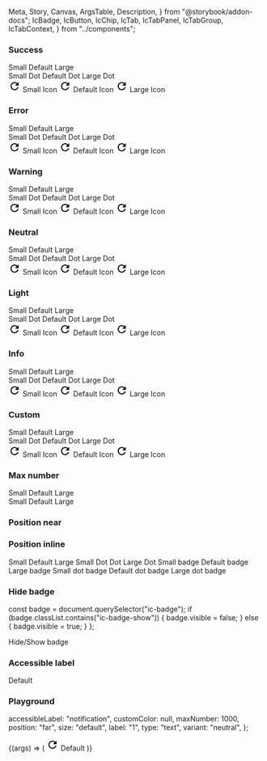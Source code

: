   Meta,
  Story,
  Canvas,
  ArgsTable,
  Description,
} from "@storybook/addon-docs";
  IcBadge,
  IcButton,
  IcChip,
  IcTab,
  IcTabPanel,
  IcTabGroup,
  IcTabContext,
} from "../components";

<Meta title="Badge" component={IcBadge} />

<Description markdown={readme} />

### Success

<Canvas>
  <Story name="Success">
    <div style={{ padding: "16px" }}>
      <IcButton variant="secondary" style={{ marginRight: "16px" }}>
        <IcBadge label="1" slot="badge" variant="success" size="small" />
        Small
      </IcButton>
      <IcButton variant="secondary" style={{ marginRight: "16px" }}>
        <IcBadge label="1" slot="badge" variant="success" />
        Default
      </IcButton>
      <IcButton variant="secondary">
        <IcBadge label="1" slot="badge" variant="success" size="large" />
        Large
      </IcButton>
    </div>
    <div style={{ padding: "16px" }}>
      <IcButton variant="secondary" style={{ marginRight: "16px" }}>
        <IcBadge type="dot" slot="badge" variant="success" size="small" />
        Small Dot
      </IcButton>
      <IcButton variant="secondary" style={{ marginRight: "16px" }}>
        <IcBadge type="dot" slot="badge" variant="success" />
        Default Dot
      </IcButton>
      <IcButton variant="secondary">
        <IcBadge type="dot" slot="badge" variant="success" size="large" />
        Large Dot
      </IcButton>
    </div>
    <div style={{ padding: "16px" }}>
      <IcButton variant="secondary" style={{ marginRight: "16px" }}>
        <IcBadge type="icon" slot="badge" variant="success" size="small">
          <svg
            slot="badge-icon"
            xmlns="http://www.w3.org/2000/svg"
            height="24px"
            viewBox="0 0 24 24"
            width="24px"
            aria-label="retry"
          >
            <path d="M0 0h24v24H0V0z" fill="none" />
            <path d="M17.65 6.35C16.2 4.9 14.21 4 12 4c-4.42 0-7.99 3.58-7.99 8s3.57 8 7.99 8c3.73 0 6.84-2.55 7.73-6h-2.08c-.82 2.33-3.04 4-5.65 4-3.31 0-6-2.69-6-6s2.69-6 6-6c1.66 0 3.14.69 4.22 1.78L13 11h7V4l-2.35 2.35z" />
          </svg>
        </IcBadge>
        Small Icon
      </IcButton>
      <IcButton variant="secondary" style={{ marginRight: "16px" }}>
        <IcBadge type="icon" slot="badge" variant="success">
          <svg
            slot="badge-icon"
            xmlns="http://www.w3.org/2000/svg"
            height="24px"
            viewBox="0 0 24 24"
            width="24px"
            aria-label="retry"
          >
            <path d="M0 0h24v24H0V0z" fill="none" />
            <path d="M17.65 6.35C16.2 4.9 14.21 4 12 4c-4.42 0-7.99 3.58-7.99 8s3.57 8 7.99 8c3.73 0 6.84-2.55 7.73-6h-2.08c-.82 2.33-3.04 4-5.65 4-3.31 0-6-2.69-6-6s2.69-6 6-6c1.66 0 3.14.69 4.22 1.78L13 11h7V4l-2.35 2.35z" />
          </svg>
        </IcBadge>
        Default Icon
      </IcButton>
      <IcButton variant="secondary">
        <IcBadge type="icon" slot="badge" variant="success" size="large">
          <svg
            slot="badge-icon"
            xmlns="http://www.w3.org/2000/svg"
            height="24px"
            viewBox="0 0 24 24"
            width="24px"
            aria-label="retry"
          >
            <path d="M0 0h24v24H0V0z" fill="none" />
            <path d="M17.65 6.35C16.2 4.9 14.21 4 12 4c-4.42 0-7.99 3.58-7.99 8s3.57 8 7.99 8c3.73 0 6.84-2.55 7.73-6h-2.08c-.82 2.33-3.04 4-5.65 4-3.31 0-6-2.69-6-6s2.69-6 6-6c1.66 0 3.14.69 4.22 1.78L13 11h7V4l-2.35 2.35z" />
          </svg>
        </IcBadge>
        Large Icon
      </IcButton>
    </div>
  </Story>
</Canvas>

### Error

<Canvas>
  <Story name="Error">
    <div style={{ padding: "16px" }}>
      <IcButton variant="secondary" style={{ marginRight: "16px" }}>
        <IcBadge label="1" slot="badge" variant="error" size="small" />
        Small
      </IcButton>
      <IcButton variant="secondary" style={{ marginRight: "16px" }}>
        <IcBadge label="1" slot="badge" variant="error" />
        Default
      </IcButton>
      <IcButton variant="secondary">
        <IcBadge label="1" slot="badge" variant="error" size="large" />
        Large
      </IcButton>
    </div>
    <div style={{ padding: "16px" }}>
      <IcButton variant="secondary" style={{ marginRight: "16px" }}>
        <IcBadge type="dot" slot="badge" variant="error" size="small" />
        Small Dot
      </IcButton>
      <IcButton variant="secondary" style={{ marginRight: "16px" }}>
        <IcBadge type="dot" slot="badge" variant="error" />
        Default Dot
      </IcButton>
      <IcButton variant="secondary">
        <IcBadge type="dot" slot="badge" variant="error" size="large" />
        Large Dot
      </IcButton>
    </div>
    <div style={{ padding: "16px" }}>
      <IcButton variant="secondary" style={{ marginRight: "16px" }}>
        <IcBadge type="icon" slot="badge" variant="error" size="small">
          <svg
            slot="badge-icon"
            xmlns="http://www.w3.org/2000/svg"
            height="24px"
            viewBox="0 0 24 24"
            width="24px"
            aria-label="retry"
          >
            <path d="M0 0h24v24H0V0z" fill="none" />
            <path d="M17.65 6.35C16.2 4.9 14.21 4 12 4c-4.42 0-7.99 3.58-7.99 8s3.57 8 7.99 8c3.73 0 6.84-2.55 7.73-6h-2.08c-.82 2.33-3.04 4-5.65 4-3.31 0-6-2.69-6-6s2.69-6 6-6c1.66 0 3.14.69 4.22 1.78L13 11h7V4l-2.35 2.35z" />
          </svg>
        </IcBadge>
        Small Icon
      </IcButton>
      <IcButton variant="secondary" style={{ marginRight: "16px" }}>
        <IcBadge type="icon" slot="badge" variant="error">
          <svg
            slot="badge-icon"
            xmlns="http://www.w3.org/2000/svg"
            height="24px"
            viewBox="0 0 24 24"
            width="24px"
            aria-label="retry"
          >
            <path d="M0 0h24v24H0V0z" fill="none" />
            <path d="M17.65 6.35C16.2 4.9 14.21 4 12 4c-4.42 0-7.99 3.58-7.99 8s3.57 8 7.99 8c3.73 0 6.84-2.55 7.73-6h-2.08c-.82 2.33-3.04 4-5.65 4-3.31 0-6-2.69-6-6s2.69-6 6-6c1.66 0 3.14.69 4.22 1.78L13 11h7V4l-2.35 2.35z" />
          </svg>
        </IcBadge>
        Default Icon
      </IcButton>
      <IcButton variant="secondary">
        <IcBadge type="icon" slot="badge" variant="error" size="large">
          <svg
            slot="badge-icon"
            xmlns="http://www.w3.org/2000/svg"
            height="24px"
            viewBox="0 0 24 24"
            width="24px"
            aria-label="retry"
          >
            <path d="M0 0h24v24H0V0z" fill="none" />
            <path d="M17.65 6.35C16.2 4.9 14.21 4 12 4c-4.42 0-7.99 3.58-7.99 8s3.57 8 7.99 8c3.73 0 6.84-2.55 7.73-6h-2.08c-.82 2.33-3.04 4-5.65 4-3.31 0-6-2.69-6-6s2.69-6 6-6c1.66 0 3.14.69 4.22 1.78L13 11h7V4l-2.35 2.35z" />
          </svg>
        </IcBadge>
        Large Icon
      </IcButton>
    </div>
  </Story>
</Canvas>

### Warning

<Canvas>
  <Story name="Warning">
    <div style={{ padding: "16px" }}>
      <IcButton variant="secondary" style={{ marginRight: "16px" }}>
        <IcBadge label="1" slot="badge" variant="warning" size="small" />
        Small
      </IcButton>
      <IcButton variant="secondary" style={{ marginRight: "16px" }}>
        <IcBadge label="1" slot="badge" variant="warning" />
        Default
      </IcButton>
      <IcButton variant="secondary">
        <IcBadge label="1" slot="badge" variant="warning" size="large" />
        Large
      </IcButton>
    </div>
    <div style={{ padding: "16px" }}>
      <IcButton variant="secondary" style={{ marginRight: "16px" }}>
        <IcBadge type="dot" slot="badge" variant="warning" size="small" />
        Small Dot
      </IcButton>
      <IcButton variant="secondary" style={{ marginRight: "16px" }}>
        <IcBadge type="dot" slot="badge" variant="warning" />
        Default Dot
      </IcButton>
      <IcButton variant="secondary">
        <IcBadge type="dot" slot="badge" variant="warning" size="large" />
        Large Dot
      </IcButton>
    </div>
    <div style={{ padding: "16px" }}>
      <IcButton variant="secondary" style={{ marginRight: "16px" }}>
        <IcBadge type="icon" slot="badge" variant="warning" size="small">
          <svg
            slot="badge-icon"
            xmlns="http://www.w3.org/2000/svg"
            height="24px"
            viewBox="0 0 24 24"
            width="24px"
            aria-label="retry"
          >
            <path d="M0 0h24v24H0V0z" fill="none" />
            <path d="M17.65 6.35C16.2 4.9 14.21 4 12 4c-4.42 0-7.99 3.58-7.99 8s3.57 8 7.99 8c3.73 0 6.84-2.55 7.73-6h-2.08c-.82 2.33-3.04 4-5.65 4-3.31 0-6-2.69-6-6s2.69-6 6-6c1.66 0 3.14.69 4.22 1.78L13 11h7V4l-2.35 2.35z" />
          </svg>
        </IcBadge>
        Small Icon
      </IcButton>
      <IcButton variant="secondary" style={{ marginRight: "16px" }}>
        <IcBadge type="icon" slot="badge" variant="warning">
          <svg
            slot="badge-icon"
            xmlns="http://www.w3.org/2000/svg"
            height="24px"
            viewBox="0 0 24 24"
            width="24px"
            aria-label="retry"
          >
            <path d="M0 0h24v24H0V0z" fill="none" />
            <path d="M17.65 6.35C16.2 4.9 14.21 4 12 4c-4.42 0-7.99 3.58-7.99 8s3.57 8 7.99 8c3.73 0 6.84-2.55 7.73-6h-2.08c-.82 2.33-3.04 4-5.65 4-3.31 0-6-2.69-6-6s2.69-6 6-6c1.66 0 3.14.69 4.22 1.78L13 11h7V4l-2.35 2.35z" />
          </svg>
        </IcBadge>
        Default Icon
      </IcButton>
      <IcButton variant="secondary">
        <IcBadge type="icon" slot="badge" variant="warning" size="large">
          <svg
            slot="badge-icon"
            xmlns="http://www.w3.org/2000/svg"
            height="24px"
            viewBox="0 0 24 24"
            width="24px"
            aria-label="retry"
          >
            <path d="M0 0h24v24H0V0z" fill="none" />
            <path d="M17.65 6.35C16.2 4.9 14.21 4 12 4c-4.42 0-7.99 3.58-7.99 8s3.57 8 7.99 8c3.73 0 6.84-2.55 7.73-6h-2.08c-.82 2.33-3.04 4-5.65 4-3.31 0-6-2.69-6-6s2.69-6 6-6c1.66 0 3.14.69 4.22 1.78L13 11h7V4l-2.35 2.35z" />
          </svg>
        </IcBadge>
        Large Icon
      </IcButton>
    </div>
  </Story>
</Canvas>

### Neutral

<Canvas>
  <Story name="Neutral">
    <div style={{ padding: "16px" }}>
      <IcButton variant="secondary" style={{ marginRight: "16px" }}>
        <IcBadge label="1" slot="badge" variant="neutral" size="small" />
        Small
      </IcButton>
      <IcButton variant="secondary" style={{ marginRight: "16px" }}>
        <IcBadge label="1" slot="badge" variant="neutral" />
        Default
      </IcButton>
      <IcButton variant="secondary">
        <IcBadge label="1" slot="badge" variant="neutral" size="large" />
        Large
      </IcButton>
    </div>
    <div style={{ padding: "16px" }}>
      <IcButton variant="secondary" style={{ marginRight: "16px" }}>
        <IcBadge type="dot" slot="badge" variant="neutral" size="small" />
        Small Dot
      </IcButton>
      <IcButton variant="secondary" style={{ marginRight: "16px" }}>
        <IcBadge type="dot" slot="badge" variant="neutral" />
        Default Dot
      </IcButton>
      <IcButton variant="secondary">
        <IcBadge type="dot" slot="badge" variant="neutral" size="large" />
        Large Dot
      </IcButton>
    </div>
    <div style={{ padding: "16px" }}>
      <IcButton variant="secondary" style={{ marginRight: "16px" }}>
        <IcBadge type="icon" slot="badge" variant="neutral" size="small">
          <svg
            slot="badge-icon"
            xmlns="http://www.w3.org/2000/svg"
            height="24px"
            viewBox="0 0 24 24"
            width="24px"
            aria-label="retry"
          >
            <path d="M0 0h24v24H0V0z" fill="none" />
            <path d="M17.65 6.35C16.2 4.9 14.21 4 12 4c-4.42 0-7.99 3.58-7.99 8s3.57 8 7.99 8c3.73 0 6.84-2.55 7.73-6h-2.08c-.82 2.33-3.04 4-5.65 4-3.31 0-6-2.69-6-6s2.69-6 6-6c1.66 0 3.14.69 4.22 1.78L13 11h7V4l-2.35 2.35z" />
          </svg>
        </IcBadge>
        Small Icon
      </IcButton>
      <IcButton variant="secondary" style={{ marginRight: "16px" }}>
        <IcBadge type="icon" slot="badge" variant="neutral">
          <svg
            slot="badge-icon"
            xmlns="http://www.w3.org/2000/svg"
            height="24px"
            viewBox="0 0 24 24"
            width="24px"
            aria-label="retry"
          >
            <path d="M0 0h24v24H0V0z" fill="none" />
            <path d="M17.65 6.35C16.2 4.9 14.21 4 12 4c-4.42 0-7.99 3.58-7.99 8s3.57 8 7.99 8c3.73 0 6.84-2.55 7.73-6h-2.08c-.82 2.33-3.04 4-5.65 4-3.31 0-6-2.69-6-6s2.69-6 6-6c1.66 0 3.14.69 4.22 1.78L13 11h7V4l-2.35 2.35z" />
          </svg>
        </IcBadge>
        Default Icon
      </IcButton>
      <IcButton variant="secondary">
        <IcBadge type="icon" slot="badge" variant="neutral" size="large">
          <svg
            slot="badge-icon"
            xmlns="http://www.w3.org/2000/svg"
            height="24px"
            viewBox="0 0 24 24"
            width="24px"
            aria-label="retry"
          >
            <path d="M0 0h24v24H0V0z" fill="none" />
            <path d="M17.65 6.35C16.2 4.9 14.21 4 12 4c-4.42 0-7.99 3.58-7.99 8s3.57 8 7.99 8c3.73 0 6.84-2.55 7.73-6h-2.08c-.82 2.33-3.04 4-5.65 4-3.31 0-6-2.69-6-6s2.69-6 6-6c1.66 0 3.14.69 4.22 1.78L13 11h7V4l-2.35 2.35z" />
          </svg>
        </IcBadge>
        Large Icon
      </IcButton>
    </div>
  </Story>
</Canvas>

### Light

<Canvas>
  <Story name="Light">
    <div style={{ padding: "16px" }}>
      <IcButton variant="secondary" style={{ marginRight: "16px" }}>
        <IcBadge label="1" slot="badge" variant="light" size="small" />
        Small
      </IcButton>
      <IcButton variant="secondary" style={{ marginRight: "16px" }}>
        <IcBadge label="1" slot="badge" variant="light" />
        Default
      </IcButton>
      <IcButton variant="secondary">
        <IcBadge label="1" slot="badge" variant="light" size="large" />
        Large
      </IcButton>
    </div>
    <div style={{ padding: "16px" }}>
      <IcButton variant="secondary" style={{ marginRight: "16px" }}>
        <IcBadge type="dot" slot="badge" variant="light" size="small" />
        Small Dot
      </IcButton>
      <IcButton variant="secondary" style={{ marginRight: "16px" }}>
        <IcBadge type="dot" slot="badge" variant="light" />
        Default Dot
      </IcButton>
      <IcButton variant="secondary">
        <IcBadge type="dot" slot="badge" variant="light" size="large" />
        Large Dot
      </IcButton>
    </div>
    <div style={{ padding: "16px" }}>
      <IcButton variant="secondary" style={{ marginRight: "16px" }}>
        <IcBadge type="icon" slot="badge" variant="light" size="small">
          <svg
            slot="badge-icon"
            xmlns="http://www.w3.org/2000/svg"
            height="24px"
            viewBox="0 0 24 24"
            width="24px"
            aria-label="retry"
          >
            <path d="M0 0h24v24H0V0z" fill="none" />
            <path d="M17.65 6.35C16.2 4.9 14.21 4 12 4c-4.42 0-7.99 3.58-7.99 8s3.57 8 7.99 8c3.73 0 6.84-2.55 7.73-6h-2.08c-.82 2.33-3.04 4-5.65 4-3.31 0-6-2.69-6-6s2.69-6 6-6c1.66 0 3.14.69 4.22 1.78L13 11h7V4l-2.35 2.35z" />
          </svg>
        </IcBadge>
        Small Icon
      </IcButton>
      <IcButton variant="secondary" style={{ marginRight: "16px" }}>
        <IcBadge type="icon" slot="badge" variant="light">
          <svg
            slot="badge-icon"
            xmlns="http://www.w3.org/2000/svg"
            height="24px"
            viewBox="0 0 24 24"
            width="24px"
            aria-label="retry"
          >
            <path d="M0 0h24v24H0V0z" fill="none" />
            <path d="M17.65 6.35C16.2 4.9 14.21 4 12 4c-4.42 0-7.99 3.58-7.99 8s3.57 8 7.99 8c3.73 0 6.84-2.55 7.73-6h-2.08c-.82 2.33-3.04 4-5.65 4-3.31 0-6-2.69-6-6s2.69-6 6-6c1.66 0 3.14.69 4.22 1.78L13 11h7V4l-2.35 2.35z" />
          </svg>
        </IcBadge>
        Default Icon
      </IcButton>
      <IcButton variant="secondary">
        <IcBadge type="icon" slot="badge" variant="light" size="large">
          <svg
            slot="badge-icon"
            xmlns="http://www.w3.org/2000/svg"
            height="24px"
            viewBox="0 0 24 24"
            width="24px"
            aria-label="retry"
          >
            <path d="M0 0h24v24H0V0z" fill="none" />
            <path d="M17.65 6.35C16.2 4.9 14.21 4 12 4c-4.42 0-7.99 3.58-7.99 8s3.57 8 7.99 8c3.73 0 6.84-2.55 7.73-6h-2.08c-.82 2.33-3.04 4-5.65 4-3.31 0-6-2.69-6-6s2.69-6 6-6c1.66 0 3.14.69 4.22 1.78L13 11h7V4l-2.35 2.35z" />
          </svg>
        </IcBadge>
        Large Icon
      </IcButton>
    </div>
  </Story>
</Canvas>

### Info

<Canvas>
  <Story name="Info">
    <div style={{ padding: "16px" }}>
      <IcButton variant="secondary" style={{ marginRight: "16px" }}>
        <IcBadge label="1" slot="badge" variant="info" size="small" />
        Small
      </IcButton>
      <IcButton variant="secondary" style={{ marginRight: "16px" }}>
        <IcBadge label="1" slot="badge" variant="info" />
        Default
      </IcButton>
      <IcButton variant="secondary">
        <IcBadge label="1" slot="badge" variant="info" size="large" />
        Large
      </IcButton>
    </div>
    <div style={{ padding: "16px" }}>
      <IcButton variant="secondary" style={{ marginRight: "16px" }}>
        <IcBadge type="dot" slot="badge" variant="info" size="small" />
        Small Dot
      </IcButton>
      <IcButton variant="secondary" style={{ marginRight: "16px" }}>
        <IcBadge type="dot" slot="badge" variant="info" />
        Default Dot
      </IcButton>
      <IcButton variant="secondary">
        <IcBadge type="dot" slot="badge" variant="info" size="large" />
        Large Dot
      </IcButton>
    </div>
    <div style={{ padding: "16px" }}>
      <IcButton variant="secondary" style={{ marginRight: "16px" }}>
        <IcBadge type="icon" slot="badge" variant="info" size="small">
          <svg
            slot="badge-icon"
            xmlns="http://www.w3.org/2000/svg"
            height="24px"
            viewBox="0 0 24 24"
            width="24px"
            aria-label="retry"
          >
            <path d="M0 0h24v24H0V0z" fill="none" />
            <path d="M17.65 6.35C16.2 4.9 14.21 4 12 4c-4.42 0-7.99 3.58-7.99 8s3.57 8 7.99 8c3.73 0 6.84-2.55 7.73-6h-2.08c-.82 2.33-3.04 4-5.65 4-3.31 0-6-2.69-6-6s2.69-6 6-6c1.66 0 3.14.69 4.22 1.78L13 11h7V4l-2.35 2.35z" />
          </svg>
        </IcBadge>
        Small Icon
      </IcButton>
      <IcButton variant="secondary" style={{ marginRight: "16px" }}>
        <IcBadge type="icon" slot="badge" variant="info">
          <svg
            slot="badge-icon"
            xmlns="http://www.w3.org/2000/svg"
            height="24px"
            viewBox="0 0 24 24"
            width="24px"
            aria-label="retry"
          >
            <path d="M0 0h24v24H0V0z" fill="none" />
            <path d="M17.65 6.35C16.2 4.9 14.21 4 12 4c-4.42 0-7.99 3.58-7.99 8s3.57 8 7.99 8c3.73 0 6.84-2.55 7.73-6h-2.08c-.82 2.33-3.04 4-5.65 4-3.31 0-6-2.69-6-6s2.69-6 6-6c1.66 0 3.14.69 4.22 1.78L13 11h7V4l-2.35 2.35z" />
          </svg>
        </IcBadge>
        Default Icon
      </IcButton>
      <IcButton variant="secondary">
        <IcBadge type="icon" slot="badge" variant="info" size="large">
          <svg
            slot="badge-icon"
            xmlns="http://www.w3.org/2000/svg"
            height="24px"
            viewBox="0 0 24 24"
            width="24px"
            aria-label="retry"
          >
            <path d="M0 0h24v24H0V0z" fill="none" />
            <path d="M17.65 6.35C16.2 4.9 14.21 4 12 4c-4.42 0-7.99 3.58-7.99 8s3.57 8 7.99 8c3.73 0 6.84-2.55 7.73-6h-2.08c-.82 2.33-3.04 4-5.65 4-3.31 0-6-2.69-6-6s2.69-6 6-6c1.66 0 3.14.69 4.22 1.78L13 11h7V4l-2.35 2.35z" />
          </svg>
        </IcBadge>
        Large Icon
      </IcButton>
    </div>
  </Story>
</Canvas>

### Custom

<Canvas>
  <Story name="Custom">
    <div style={{ padding: "16px" }}>
      <IcButton variant="secondary" style={{ marginRight: "16px" }}>
        <IcBadge
          label="1"
          slot="badge"
          variant="custom"
          custom-color="#F8C8DC"
          size="small"
        />
        Small
      </IcButton>
      <IcButton variant="secondary" style={{ marginRight: "16px" }}>
        <IcBadge
          label="1"
          slot="badge"
          variant="custom"
          custom-color="#F8C8DC"
        />
        Default
      </IcButton>
      <IcButton variant="secondary">
        <IcBadge
          label="1"
          slot="badge"
          variant="custom"
          custom-color="#F8C8DC"
          size="large"
        />
        Large
      </IcButton>
    </div>
    <div style={{ padding: "16px" }}>
      <IcButton variant="secondary" style={{ marginRight: "16px" }}>
        <IcBadge
          type="dot"
          slot="badge"
          variant="custom"
          custom-color="#F8C8DC"
          size="small"
        />
        Small Dot
      </IcButton>
      <IcButton variant="secondary" style={{ marginRight: "16px" }}>
        <IcBadge
          type="dot"
          slot="badge"
          variant="custom"
          custom-color="#F8C8DC"
        />
        Default Dot
      </IcButton>
      <IcButton variant="secondary">
        <IcBadge
          type="dot"
          slot="badge"
          variant="custom"
          custom-color="#F8C8DC"
          size="large"
        />
        Large Dot
      </IcButton>
    </div>
    <div style={{ padding: "16px" }}>
      <IcButton variant="secondary" style={{ marginRight: "16px" }}>
        <IcBadge
          type="icon"
          slot="badge"
          variant="custom"
          custom-color="#F8C8DC"
          size="small"
        >
          <svg
            slot="badge-icon"
            xmlns="http://www.w3.org/2000/svg"
            height="24px"
            viewBox="0 0 24 24"
            width="24px"
            aria-label="retry"
          >
            <path d="M0 0h24v24H0V0z" fill="none" />
            <path d="M17.65 6.35C16.2 4.9 14.21 4 12 4c-4.42 0-7.99 3.58-7.99 8s3.57 8 7.99 8c3.73 0 6.84-2.55 7.73-6h-2.08c-.82 2.33-3.04 4-5.65 4-3.31 0-6-2.69-6-6s2.69-6 6-6c1.66 0 3.14.69 4.22 1.78L13 11h7V4l-2.35 2.35z" />
          </svg>
        </IcBadge>
        Small Icon
      </IcButton>
      <IcButton variant="secondary" style={{ marginRight: "16px" }}>
        <IcBadge
          type="icon"
          slot="badge"
          variant="custom"
          custom-color="#F8C8DC"
        >
          <svg
            slot="badge-icon"
            xmlns="http://www.w3.org/2000/svg"
            height="24px"
            viewBox="0 0 24 24"
            width="24px"
            aria-label="retry"
          >
            <path d="M0 0h24v24H0V0z" fill="none" />
            <path d="M17.65 6.35C16.2 4.9 14.21 4 12 4c-4.42 0-7.99 3.58-7.99 8s3.57 8 7.99 8c3.73 0 6.84-2.55 7.73-6h-2.08c-.82 2.33-3.04 4-5.65 4-3.31 0-6-2.69-6-6s2.69-6 6-6c1.66 0 3.14.69 4.22 1.78L13 11h7V4l-2.35 2.35z" />
          </svg>
        </IcBadge>
        Default Icon
      </IcButton>
      <IcButton variant="secondary">
        <IcBadge
          type="icon"
          slot="badge"
          variant="custom"
          custom-color="#F8C8DC"
          size="large"
        >
          <svg
            slot="badge-icon"
            xmlns="http://www.w3.org/2000/svg"
            height="24px"
            viewBox="0 0 24 24"
            width="24px"
            aria-label="retry"
          >
            <path d="M0 0h24v24H0V0z" fill="none" />
            <path d="M17.65 6.35C16.2 4.9 14.21 4 12 4c-4.42 0-7.99 3.58-7.99 8s3.57 8 7.99 8c3.73 0 6.84-2.55 7.73-6h-2.08c-.82 2.33-3.04 4-5.65 4-3.31 0-6-2.69-6-6s2.69-6 6-6c1.66 0 3.14.69 4.22 1.78L13 11h7V4l-2.35 2.35z" />
          </svg>
        </IcBadge>
        Large Icon
      </IcButton>
    </div>
  </Story>
</Canvas>

### Max number

<Canvas>
  <Story name="Max number">
    <div style={{ padding: "16px" }}>
      <IcButton variant="secondary" style={{ marginRight: "16px" }}>
        <IcBadge label="1000" slot="badge" size="small" max-number="9" />
        Small
      </IcButton>
      <IcButton variant="secondary" style={{ marginRight: "16px" }}>
        <IcBadge label="1000" max-number="9" slot="badge" />
        Default
      </IcButton>
      <IcButton variant="secondary">
        <IcBadge label="1000" slot="badge" size="large" max-number="9" />
        Large
      </IcButton>
    </div>
    <div style={{ padding: "16px" }}>
      <IcButton variant="secondary" style={{ marginRight: "16px" }}>
        <IcBadge label="1000" slot="badge" size="small" max-number="99" />
        Small
      </IcButton>
      <IcButton variant="secondary" style={{ marginRight: "16px" }}>
        <IcBadge label="1000" max-number="99" slot="badge" />
        Default
      </IcButton>
      <IcButton variant="secondary">
        <IcBadge label="1000" slot="badge" size="large" max-number="99" />
        Large
      </IcButton>
    </div>
  </Story>
</Canvas>

### Position near

<Canvas>
  <Story name="Position near">
    <div style={{ padding: "16px" }}>
      <IcChip label="Small" style={{ marginRight: "16px" }}>
        <IcBadge label="1" slot="badge" position="near" size="small" />
      </IcChip>
      <IcChip label="Default" style={{ marginRight: "16px" }}>
        <IcBadge label="1" slot="badge" position="near" />
      </IcChip>
      <IcChip label="Large">
        <IcBadge label="1" slot="badge" position="near" size="large" />
      </IcChip>
    </div>
    <div style={{ padding: "16px" }}>
      <IcChip label="Small Dot" style={{ marginRight: "16px" }}>
        <IcBadge type="dot" slot="badge" position="near" size="small" />
      </IcChip>
      <IcChip label="Default Dot" style={{ marginRight: "16px" }}>
        <IcBadge type="dot" slot="badge" position="near" />
      </IcChip>
      <IcChip label="Large Dot">
        <IcBadge type="dot" slot="badge" position="near" size="large" />
      </IcChip>
    </div>
  </Story>
</Canvas>

### Position inline

<Canvas>
  <Story name="Position inline">
    <IcTabContext>
      <IcTabGroup label="Example tab group">
        <IcTab>
          Small
          <IcBadge
            label="1"
            slot="badge"
            position="inline"
            size="small"
            accessibleLabel="1 notification found"
          />
        </IcTab>
        <IcTab>
          Default
          <IcBadge
            label="1"
            slot="badge"
            position="inline"
            accessibleLabel="1 notification found"
          />
        </IcTab>
        <IcTab>
          Large
          <IcBadge
            label="1"
            slot="badge"
            position="inline"
            size="large"
            accessibleLabel="1 notification found"
          />
        </IcTab>
        <IcTab>
          Small Dot
          <IcBadge type="dot" slot="badge" position="inline" size="small" />
        </IcTab>
        <IcTab>
          Dot
          <IcBadge type="dot" slot="badge" position="inline" />
        </IcTab>
        <IcTab>
          Large Dot
          <IcBadge type="dot" slot="badge" position="inline" size="large" />
        </IcTab>
      </IcTabGroup>
      <IcTabPanel>Small badge</IcTabPanel>
      <IcTabPanel>Default badge</IcTabPanel>
      <IcTabPanel>Large badge</IcTabPanel>
      <IcTabPanel>Small dot badge</IcTabPanel>
      <IcTabPanel>Default dot badge</IcTabPanel>
      <IcTabPanel>Large dot badge</IcTabPanel>
    </IcTabContext>
  </Story>
</Canvas>

### Hide badge

  const badge = document.querySelector("ic-badge");
  if (badge.classList.contains("ic-badge-show")) {
    badge.visible = false;
  } else {
    badge.visible = true;
  }
};

<Canvas>
  <Story name="Hide badge">
    <div style={{ padding: "16px" }}>
      <IcButton variant="secondary" onclick={showHideBadge}>
        <IcBadge label="1" slot="badge" />
        Hide/Show badge
      </IcButton>
    </div>
  </Story>
</Canvas>

### Accessible label

<Canvas>
  <Story name="Accessible label">
    <div style={{ padding: "16px" }}>
      <IcButton variant="secondary" style={{ marginRight: "16px" }}>
        <IcBadge
          label="1"
          slot="badge"
          size="large"
          accessibleLabel="1 notification found"
        />
        Default
      </IcButton>
      <IcChip label="Default dot" dismissible="true">
        <IcBadge
          type="dot"
          slot="badge"
          position="near"
          accessibleLabel="Notifications found"
        />
      </IcChip>
    </div>
  </Story>
</Canvas>

### Playground

  accessibleLabel: "notification",
  customColor: null,
  maxNumber: 1000,
  position: "far",
  size: "default",
  label: "1",
  type: "text",
  variant: "neutral",
};

<Canvas>
  <Story
    args={defaultArgs}
    argTypes={{
      customColor: {
        control: { type: "text" },
      },
      position: {
        options: ["far", "near", "inline"],
        control: {
          type: "radio",
        },
      },
      size: {
          options: ["small", "default", "large"],
        control: {
          type: "radio",
        },
      },
      type: {
          options: ["text", "dot", "icon"],
        control: {
          type: "radio",
        },
      },
      variant: {
          options: [
            "neutral",
            "success",
            "warning",
            "error",
            "info",
            "light",
            "custom",
          ],
        control: {
          type: "select",
        },
      },
    }}
    name="Playground"
  >
    {(args) => (
      <IcButton variant="secondary">
        <IcBadge 
          accessibleLabel={args.accessibleLabel}
          customColor={args.customColor}
          maxNumber={args.maxNumber}
          position={args.position}
          size={args.size}
          label={args.label}
          type={args.type}
          variant={args.variant}
        >
          <svg
            slot="badge-icon"
            xmlns="http://www.w3.org/2000/svg"
            height="24px"
            viewBox="0 0 24 24"
            width="24px"
            aria-label="retry"
          >
            <path d="M0 0h24v24H0V0z" fill="none" />
            <path d="M17.65 6.35C16.2 4.9 14.21 4 12 4c-4.42 0-7.99 3.58-7.99 8s3.57 8 7.99 8c3.73 0 6.84-2.55 7.73-6h-2.08c-.82 2.33-3.04 4-5.65 4-3.31 0-6-2.69-6-6s2.69-6 6-6c1.66 0 3.14.69 4.22 1.78L13 11h7V4l-2.35 2.35z" />
          </svg>
        </IcBadge>
        Default
      </IcButton>
    )}
  </Story>
</Canvas>
